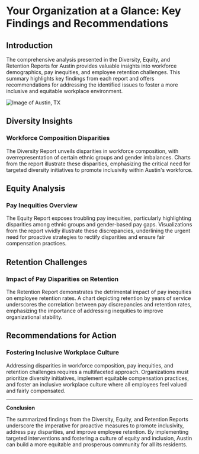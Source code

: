 

# Your Organization at a Glance: Key Findings and Recommendations

## Introduction

The comprehensive analysis presented in the Diversity, Equity, and Retention Reports for Austin provides valuable insights into workforce demographics, pay inequities, and employee retention challenges. This summary highlights key findings from each report and offers recommendations for addressing the identified issues to foster a more inclusive and equitable workplace environment.

![Image of Austin, TX](https://images.unsplash.com/photo-1601579112934-17ac2aa86292?q=80&w=2936&auto=format&fit=crop&ixlib=rb-4.0.3&ixid=M3wxMjA3fDB8MHxwaG90by1wYWdlfHx8fGVufDB8fHx8fA%3D%3D)

## Diversity Insights

### Workforce Composition Disparities

The Diversity Report unveils disparities in workforce composition, with overrepresentation of certain ethnic groups and gender imbalances. Charts from the report illustrate these disparities, emphasizing the critical need for targeted diversity initiatives to promote inclusivity within Austin's workforce.

<TableauEmbed
  src='https://us-west-2a.online.tableau.com/t/embedtableau/views/PacificaDiversityandEquityPayrollReport/CityWorkforcevsAustin'
  width={777}
  height={450}
  hideTabs={true}
  device='default'
  toolbar='hidden'
/>

## Equity Analysis

### Pay Inequities Overview

The Equity Report exposes troubling pay inequities, particularly highlighting disparities among ethnic groups and gender-based pay gaps. Visualizations from the report vividly illustrate these discrepancies, underlining the urgent need for proactive strategies to rectify disparities and ensure fair compensation practices.

<TableauEmbed
  src='https://us-west-2a.online.tableau.com/t/embedtableau/views/PacificaDiversityandEquityPayrollReport/AverageHourlyRate'
  width={777}
  height={450}
  hideTabs={true}
  device='default'
  toolbar='hidden'
/>

## Retention Challenges

### Impact of Pay Disparities on Retention

The Retention Report demonstrates the detrimental impact of pay inequities on employee retention rates. A chart depicting retention by years of service underscores the correlation between pay discrepancies and retention rates, emphasizing the importance of addressing inequities to improve organizational stability.

<TableauEmbed
  src='https://us-west-2a.online.tableau.com/t/embedtableau/views/PacificaDiversityandEquityPayrollReport/ServiceYears'
  width={777}
  height={450}
  hideTabs={true}
  device='default'
  toolbar='hidden'
/>

## Recommendations for Action

### Fostering Inclusive Workplace Culture

Addressing disparities in workforce composition, pay inequities, and retention challenges requires a multifaceted approach. Organizations must prioritize diversity initiatives, implement equitable compensation practices, and foster an inclusive workplace culture where all employees feel valued and fairly compensated.

---

**Conclusion**

The summarized findings from the Diversity, Equity, and Retention Reports underscore the imperative for proactive measures to promote inclusivity, address pay disparities, and improve employee retention. By implementing targeted interventions and fostering a culture of equity and inclusion, Austin can build a more equitable and prosperous community for all its residents.
